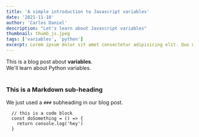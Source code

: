 ```yaml
---
title: 'A simple introduction to Javascript variables'
date: '2021-11-18'
author: 'Carlos Daniel'
description: "Let's learn about Javascript variables"
thumbnail: thumb_js.jpeg
tags: ['variables', 'python']
excerpt: Lorem ipsum dolor sit amet consectetur adipisicing elit. Quo nemo necessitatibus officia cupiditate? Deserunt, odit cumque! Architecto consequatur ex, harum vitae, expedita dolorem cupiditate fugit voluptates asperiores amet sequi voluptas quia? Maxime minus, voluptatem reiciendis velit sit aliquam commodi! Modi beatae velit et iste voluptatibus tempore rem necessitatibus, magnam akcnascnasiunasiucnaiunsaiudnasiucnaicnsaiufdnsaiufdnasiucbnaifusbaufyabscoian
---
```


<div>
  This is a blog post about <strong>variables</strong>. <br/>
  We'll learn about Python variables.
</div>

<br/>

### This is a Markdown sub-heading
We just used a `###` subheading in our blog post.



```
  // this is a code block
  const doSomething = () => {
    return console.log('hey')
  }
```

